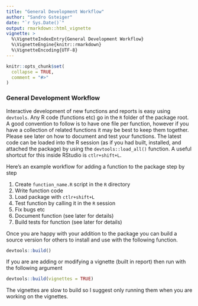 ```yaml
---
title: "General Development Workflow"
author: "Sandro Gsteiger"
date: "`r Sys.Date()`"
output: rmarkdown::html_vignette
vignette: >
  %\VignetteIndexEntry{General Development Workflow}
  %\VignetteEngine{knitr::rmarkdown}
  %\VignetteEncoding{UTF-8}
---
```


```r
knitr::opts_chunk$set(
  collapse = TRUE,
  comment = "#>"
)
```

### General Development Workflow

Interactive development of new functions and reports is easy using `devtools`. Any R code (functions etc) go in the `R` folder of the package root. A good convention to follow is to have one file per function, however if you have a collection of related functions it may be best to keep them together. Please see later on how to document and test your functions. The latest code can be loaded into the R session (as if you had built, installed, and attached the package) by using the `devtools::load_all()` function. A useful shortcut for this inside RStudio is `ctlr+shift+L`.

Here's an example workflow for adding a function to the package step by step

1. Create `function_name.R` script in the `R` directory
1. Write function code
1. Load package with `ctlr+shift+L`
1. Test function by calling it in the `R` session
1. Fix bugs etc
1. Document function (see later for details)
1. Build tests for function (see later for details)

Once you are happy with your addition to the package you can build a source version for others to install and use with the following function.

```r
devtools::build()
```

If you are are adding or modifying a vignette (built in report) then run with the following argument

```r
devtools::build(vignettes = TRUE)
```

The vignettes are slow to build so I suggest only running them when you are working on the vignettes.
